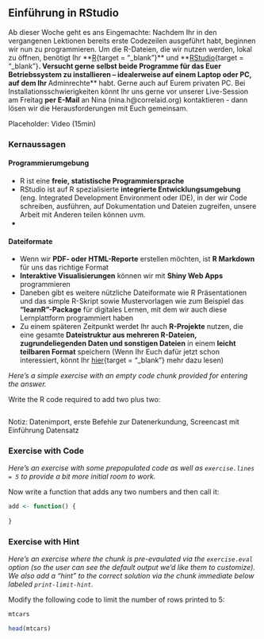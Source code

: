 ## Einführung in RStudio

Ab dieser Woche geht es ans Eingemachte: Nachdem Ihr in den vergangenen Lektionen bereits erste Codezeilen ausgeführt habt, beginnen wir nun zu programmieren. Um die R-Dateien, die wir nutzen werden, lokal zu öffnen, benötigt Ihr **[R](https://ftp.fau.de/cran/){target = "_blank"}** und **[RStudio](https://rstudio.com/products/rstudio/download/#download){target = "_blank"}**. Versucht gerne selbst beide Programme für das Euer Betriebssystem zu installieren – idealerweise auf einem Laptop oder PC, auf dem Ihr **Adminrechte** habt. Gerne auch auf Eurem privaten PC. Bei Installationsschwierigkeiten könnt Ihr uns gerne vor unserer Live-Session am Freitag **per E-Mail** an Nina (nina.h@correlaid.org) kontaktieren - dann lösen wir die Herausforderungen mit Euch gemeinsam.

Placeholder: Video (15min)

### Kernaussagen 
#### Programmierumgebung
- R ist eine **freie, statistische Programmiersprache**
- RStudio ist auf R spezialisierte **integrierte Entwicklungsumgebung** (eng. Integrated Development Environment oder IDE), in der wir Code schreiben, ausführen, auf Dokumentation und Dateien zugreifen, unsere Arbeit mit Anderen teilen können uvm.
- 

#### Dateiformate
- Wenn wir **PDF- oder HTML-Reporte** erstellen möchten, ist **R Markdown** für uns das richtige Format
- **Interaktive Visualisierungen** können wir mit **Shiny Web Apps** programmieren
- Daneben gibt es weitere nützliche Dateiformate wie R Präsentationen und das simple R-Skript sowie Mustervorlagen wie zum Beispiel das **"learnR"-Package** für digitales Lernen, mit dem wir auch diese Lernplattform programmiert haben
- Zu einem späteren Zeitpunkt werdet Ihr auch **R-Projekte** nutzen, die eine gesamte **Dateistruktur aus mehreren R-Dateien, zugrundeliegenden Daten und sonstigen Dateien** in einem **leicht teilbaren Format** speichern (Wenn Ihr Euch dafür jetzt schon interessiert, könnt Ihr [hier](https://r4ds.had.co.nz/workflow-projects.html){target = "_blank"} mehr dazu lesen)

*Here's a simple exercise with an empty code chunk provided for entering the answer.*

Write the R code required to add two plus two:

```r

```

Notiz: Datenimport, erste Befehle zur Datenerkundung, Screencast mit Einführung Datensatz

### Exercise with Code

*Here's an exercise with some prepopulated code as well as `exercise.lines = 5` to provide a bit more initial room to work.*

Now write a function that adds any two numbers and then call it:

```r
add <- function() {
  
}
```

### Exercise with Hint

*Here's an exercise where the chunk is pre-evaulated via the `exercise.eval` option (so the user can see the default output we'd like them to customize). We also add a "hint" to the correct solution via the chunk immediate below labeled `print-limit-hint`.*

Modify the following code to limit the number of rows printed to 5:

```r
mtcars
```

```r
head(mtcars)
```
